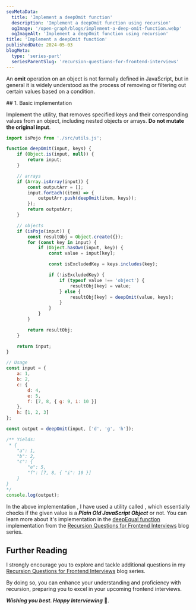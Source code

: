 ```yaml
---
seoMetaData:
  title: 'Implement a deepOmit function'
  description: 'Implement a deepOmit function using recursion'
  ogImage: '/open-graph/blogs/implement-a-deep-omit-function.webp'
  ogImageAlt: 'Implement a deepOmit function using recursion'
title: 'Implement a deepOmit function'
publishedDate: 2024-05-03
blogMeta:
  type: 'series-part'
  seriesParentSlug: 'recursion-questions-for-frontend-interviews'
---
```


An **omit** operation on an object is not formally defined in JavaScript, but in general it is widely understood as the process of removing or filtering out certain values based on a condition.

<section>
## 1. Basic implementation

Implement the <InlineCode code="deepOmit()"/> utility, that removes specified keys and their corresponding values from an object, including nested objects or arrays. **Do not mutate the original input**.

```js title="./src/deepOmit.js" mark="isPojo"
import isPojo from './src/utils.js';

function deepOmit(input, keys) {
	if (Object.is(input, null)) {
		return input;
	}

	// arrays
	if (Array.isArray(input)) {
		const outputArr = [];
		input.forEach((item) => {
			outputArr.push(deepOmit(item, keys));
		});
		return outputArr;
	}

	// objects
	if (isPojo(input)) {
		const resultObj = Object.create({});
		for (const key in input) {
			if (Object.hasOwn(input, key)) {
				const value = input[key];

				const isExcludedKey = keys.includes(key);

				if (!isExcludedKey) {
					if (typeof value !== 'object') {
						resultObj[key] = value;
					} else {
						resultObj[key] = deepOmit(value, keys);
					}
				}
			}
		}

		return resultObj;
	}

	return input;
}

// Usage
const input = {
	a: 1,
	b: 2,
	c: {
		d: 4,
		e: 5,
		f: [7, 8, { g: 9, i: 10 }]
	},
	h: [1, 2, 3]
};

const output = deepOmit(input, ['d', 'g', 'h']);

/** Yields:
 * {
    "a": 1,
    "b": 2,
    "c": {
        "e": 5,
        "f": [7, 8, { "i": 10 }]
    }
}
*/
console.log(output);
```

In the above implementation , I have used a utility called <InlineCode code="isPojo()"/>, which essentially checks if the given value is a **_Plain Old JavaScript Object_** or not. You can learn more about it's implementation in the [deepEqual function](/blog/recursion-questions-for-frontend-interviews/deep-equal-function/ 'Deep Equal utility implementation') implementation from the [Recursion Questions for Frontend Interviews](/blog/recursion-questions-for-frontend-interviews/ 'Find more question on recursion in the recursion questions for frontend interviews blog series') blog series.

</section>

## Further Reading

I strongly encourage you to explore and tackle additional questions in my [Recursion Questions for Frontend Interviews](/blog/recursion-questions-for-frontend-interviews/ 'Find more question on recursion in the recursion questions for frontend interviews blog series') blog series.

By doing so, you can enhance your understanding and proficiency with recursion, preparing you to excel in your upcoming frontend interviews.

**_Wishing you best. Happy Interviewing_** 🫡.
